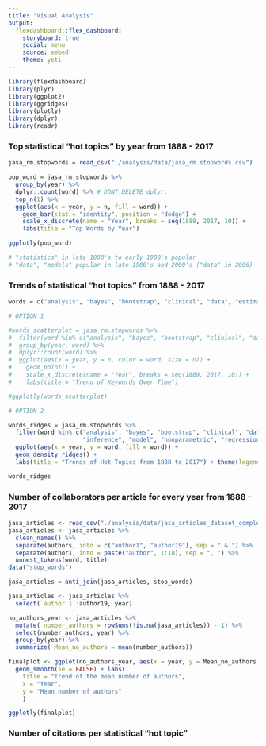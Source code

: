 ```yaml
---
title: "Visual Analysis"
output: 
  flexdashboard::flex_dashboard:
    storyboard: true
    social: menu
    source: embed
    theme: yeti 
---
```


```r

library(flexdashboard)
library(plyr)
library(ggplot2)
library(ggridges)
library(plotly)
library(dplyr)
library(readr)
```

### Top statistical "hot topics" by year from 1888 - 2017

```r

jasa_rm.stopwords = read_csv("./analysis/data/jasa_rm.stopwords.csv")

pop_word = jasa_rm.stopwords %>% 
  group_by(year) %>% 
  dplyr::count(word) %>% # DONT DELETE dplyr:: 
  top_n(1) %>% 
  ggplot(aes(x = year, y = n, fill = word)) + 
    geom_bar(stat = "identity", position = "dodge") +
    scale_x_discrete(name = "Year", breaks = seq(1889, 2017, 10)) +
    labs(title = "Top Words by Year")

ggplotly(pop_word)

# "statistics" in late 1800's to early 1900's popular
# "data", "models" popular in late 1900's and 2000's ("data" in 2006)


```

### Trends of statistical "hot topics" from 1888 - 2017

```r

words = c("analysis", "bayes", "bootstrap", "clinical", "data", "estimation", "inference", "model", "nonparametric", "regression", "statistics")

# OPTION 1

#words_scatterplot = jasa_rm.stopwords %>% 
#  filter(word %in% c("analysis", "bayes", "bootstrap", "clinical", "data", "estimation", "inference", "model", #"nonparametric", "regression", "statistics")) %>% 
#  group_by(year, word) %>% 
#  dplyr::count(word) %>% 
#  ggplot(aes(x = year, y = n, color = word, size = n)) + 
#    geom_point() +
#    scale_x_discrete(name = "Year", breaks = seq(1889, 2017, 10)) +
#    labs(title = "Trend of Keywords Over Time")

#ggplotly(words_scatterplot)

# OPTION 2

words_ridges = jasa_rm.stopwords %>% 
  filter(word %in% c("analysis", "bayes", "bootstrap", "clinical", "data", "estimation", 
                     "inference", "model", "nonparametric", "regression", "statistics")) %>% 
  ggplot(aes(x = year, y = word, fill = word)) + 
  geom_density_ridges() +
  labs(title = "Trends of Hot Topics from 1888 to 2017") + theme(legend.position="none")

words_ridges


```
    
### Number of collaborators per article for every year from 1888 - 2017
    
```r
jasa_articles <- read_csv("./analysis/data/jasa_articles_dataset_complete.csv")
jasa_articles <- jasa_articles %>% 
  clean_names() %>% 
  separate(authors, into = c("author1", "author19"), sep = " & ") %>% 
  separate(author1, into = paste("author", 1:18), sep = ", ") %>% 
  unnest_tokens(word, title)
data("stop_words")

jasa_articles = anti_join(jasa_articles, stop_words)

jasa_articles <- jasa_articles %>% 
  select(`author 1`:author19, year) 

no_authors_year <- jasa_articles %>%  
  mutate( number_authors = rowSums(!is.na(jasa_articles)) - 1) %>% 
  select(number_authors, year) %>% 
  group_by(year) %>% 
  summarize( Mean_no_authors = mean(number_authors)) 

finalplot <- ggplot(no_authors_year, aes(x = year, y = Mean_no_authors, color = Mean_no_authors)) + geom_point() +
  geom_smooth(se = FALSE) + labs(
    title = "Trend of the mean number of authors",
    x = "Year",
    y = "Mean number of authors"
    )

ggplotly(finalplot)


```
    
### Number of citations per statistical "hot topic" 

```r
```


